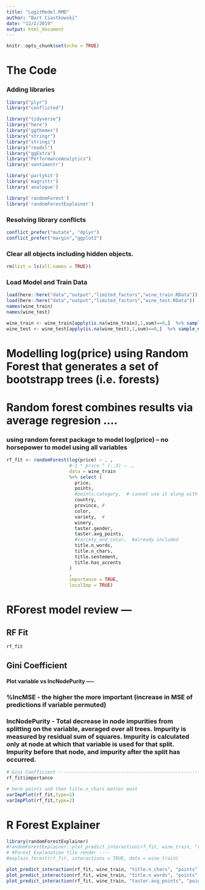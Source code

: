 ---
title: "LogitModel.RMD"
author: "Bart Ciastkowski"
date: "12/2/2019"
output: html_document
---

```{r setup, include=FALSE}
knitr::opts_chunk$set(echo = TRUE)
```
  
# The Code
### Adding libraries
```{r}
library("plyr")
library("conflicted")

library("tidyverse")
library("here")
library("ggthemes")
library("stringr")
library("stringi")
library("readxl")
library("ggExtra")
library("PerformanceAnalytics")
library('sentimentr')

library('partykit')
library('magrittr')
library('analogue')

library('randomForest')
library('randomForestExplainer')
```

### Resolving library conflicts
```{r}

conflict_prefer("mutate", "dplyr")
conflict_prefer("margin","ggplot2")
```
### Clear all objects including hidden objects.
```{r}
rm(list = ls(all.names = TRUE))
```
### Load Model and Train Data
```{r}
load(here::here("data","output","limited_factors","wine_train.RData")) 
load(here::here("data","output","limited_factors","wine_test.RData"))
names(wine_train)
names(wine_test)

wine_train <- wine_train[apply(is.na(wine_train),1,sum)==0,]  %>% sample_n(8000)
wine_test <- wine_test[apply(is.na(wine_test),1,sum)==0,]  %>% sample_n(8000)
```
# Modelling log(price) using Random Forest that generates a set of bootstrapp trees (i.e. forests) 
# Random forest combines results via average regresion ....
### using random forest package to model log(price) -- no horsepower to model using all variables
```{r}
rf_fit <- randomForest(log(price) ~ . ,
                       #-1 * price ^ (-.3) ~ .,
                       data = wine_train 
                       %>% select (
                         price,
                         points,
                         #points.category,  # cannot use it along with points
                         country,
                         province, #
                         color,
                         variety,  #
                         winery,
                         taster.gender,
                         taster.avg_points,
                         #variety_and_color,  #already included
                         title.n_words,
                         title.n_chars,
                         title.sentement,
                         title.has_accents
                       )
                       ,
                       importance = TRUE,
                       localImp = TRUE)
```
# RForest model review ---
## RF Fit
```{r}
rf_fit
```
## Gini Coefficient
#### Plot variable vs IncNodePurity ----
### %IncMSE - the higher the more important (increase in MSE of predictions if variable permuted)
### IncNodePurity - Total decrease in node impurities from splitting on the variable, averaged over all trees. Impurity is measured by residual sum of squares. Impurity is calculated only at node at which that variable is used for that split. Impurity before that node, and impurity after the split has occurred.
```{r}
# Gini Coefficient --------------------------------------------------------
rf_fit$importance

# here points and then title.n_chars matter most
varImpPlot(rf_fit,type=1)
varImpPlot(rf_fit,type=2)
```
# R Forest Explainer
```{r}
library(randomForestExplainer)
#randomForestExplainer::plot_predict_interaction(rf_fit, wine_train, "rm", "lstat")
# RForest Explanation file render ---- 
#explain_forest(rf_fit, interactions = TRUE, data = wine_train)

plot_predict_interaction(rf_fit, wine_train, "title.n_chars", "points")
plot_predict_interaction(rf_fit, wine_train, "title.n_words", "points")
plot_predict_interaction(rf_fit, wine_train, "taster.avg_points", "points")
```

